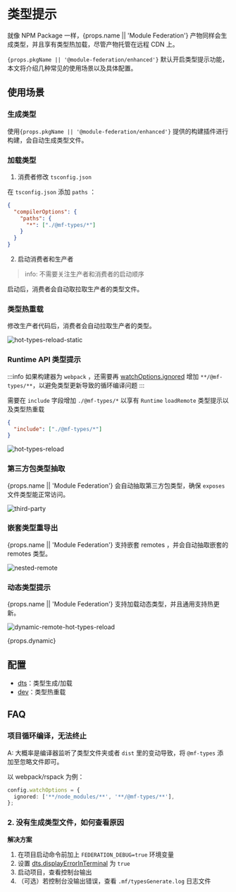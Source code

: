 # 类型提示

就像 NPM Package 一样，{props.name || 'Module Federation'} 产物同样会生成类型，并且享有类型热加载，尽管产物托管在远程 CDN 上。

<code>{props.pkgName || '@module-federation/enhanced'}</code> 默认开启类型提示功能，本文将介绍几种常见的使用场景以及具体配置。

## 使用场景

### 生成类型

使用<code>{props.pkgName || '@module-federation/enhanced'}</code> 提供的构建插件进行构建，会自动生成类型文件。

### 加载类型

1. 消费者修改 `tsconfig.json`

在 `tsconfig.json` 添加 `paths` ：

```json
{
  "compilerOptions": {
    "paths": {
      "*": ["./@mf-types/*"]
    }
  }
}
```

2. 启动消费者和生产者

> info: 不需要关注生产者和消费者的启动顺序

启动后，消费者会自动取拉取生产者的类型文件。

### 类型热重载

修改生产者代码后，消费者会自动拉取生产者的类型。

![hot-types-reload-static](@public/guide/type-prompt/hot-types-reload-static.gif)

### Runtime API 类型提示

:::info
如果构建器为 `webpack` ，还需要再 [watchOptions.ignored](https://webpack.js.org/configuration/watch/#watchoptionsignored) 增加 `**/@mf-types/**`，以避免类型更新导致的循环编译问题
:::

需要在 `include` 字段增加 `./@mf-types/*` 以享有 `Runtime` `loadRemote` 类型提示以及类型热重载

```json title="tsconfig.json"
{
  "include": ["./@mf-types/*"]
}
```

![hot-types-reload](@public/guide/type-prompt/hot-types-reload.gif)

### 第三方包类型抽取

{props.name || 'Module Federation'} 会自动抽取第三方包类型，确保 `exposes` 文件类型能正常访问。

![third-party](@public/guide/type-prompt/third-party.jpg)

### 嵌套类型重导出

{props.name || 'Module Federation'} 支持嵌套 remotes ，并会自动抽取嵌套的 remotes 类型。

![nested-remote](@public/guide/type-prompt/nested-remote.jpg)

### 动态类型提示

{props.name || 'Module Federation'} 支持加载动态类型，并且通用支持热更新。

![dynamic-remote-hot-types-reload](@public/guide/type-prompt/dynamic-remote-hot-types-reload-static.gif)

{props.dynamic}

## 配置

- [dts](../../configure/dts)：类型生成/加载
- [dev](../../configure/dev)：类型热重载

## FAQ

### 项目循环编译，无法终止

A: 大概率是编译器监听了类型文件夹或者 `dist` 里的变动导致，将 `@mf-types` 添加至忽略文件即可。

以 webpack/rspack 为例：

```ts
config.watchOptions = {
  ignored: ['**/node_modules/**', '**/@mf-types/**'],
};
```

### 2. 没有生成类型文件，如何查看原因

**解决方案**

1. 在项目启动命令前加上 `FEDERATION_DEBUG=true` 环境变量
2. 设置 [dts.displayErrorInTerminal](../../configure/dts#displayerrorinterminal) 为 `true`
3. 启动项目，查看控制台输出
4. （可选）若控制台没输出错误，查看 `.mf/typesGenerate.log` 日志文件
